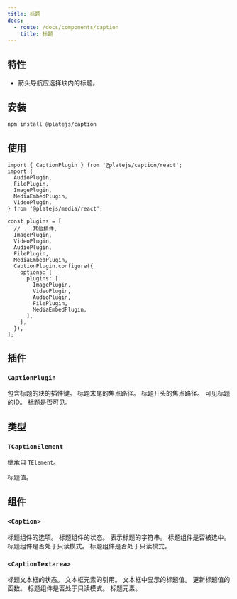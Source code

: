 ```yaml
---
title: 标题
docs:
  - route: /docs/components/caption
    title: 标题
---
```


<ComponentPreview name="media-demo" />

<PackageInfo>

## 特性

- 箭头导航应选择块内的标题。

</PackageInfo>

## 安装

```bash
npm install @platejs/caption
```

## 使用

```tsx
import { CaptionPlugin } from '@platejs/caption/react';
import {
  AudioPlugin,
  FilePlugin,
  ImagePlugin,
  MediaEmbedPlugin,
  VideoPlugin,
} from '@platejs/media/react';
```

```tsx
const plugins = [
  // ...其他插件,
  ImagePlugin,
  VideoPlugin,
  AudioPlugin,
  FilePlugin,
  MediaEmbedPlugin,
  CaptionPlugin.configure({
    options: {
      plugins: [
        ImagePlugin,
        VideoPlugin,
        AudioPlugin,
        FilePlugin,
        MediaEmbedPlugin,
      ],
    },
  }),
];
```

## 插件

### `CaptionPlugin`

<API name="CaptionPlugin">
<APIOptions>
  <APIItem name="plugins" type="string[]" required>
    包含标题的块的插件键。
  </APIItem>
  <APIItem name="focusEndPath" type="Path" optional>
    标题末尾的焦点路径。
  </APIItem>
  <APIItem name="focusStartPath" type="Path" optional>
    标题开头的焦点路径。
  </APIItem>
  <APIItem name="visibleId" type="string" optional>
    可见标题的ID。
  </APIItem>
  <APIItem name="isVisible" type="boolean" optional>
    标题是否可见。
  </APIItem>
</APIOptions>
</API>

## 类型

### `TCaptionElement`

继承自 `TElement`。

<API name="TCaptionElement">
<APIAttributes>
  <APIItem name="caption" type="Descendant[]" optional>
    标题值。
  </APIItem>
</APIAttributes>
</API>

## 组件

### `<Caption>`

<API name="Caption">
<APIProps>
  <APIItem name="options" type="object" optional>
    标题组件的选项。
  </APIItem>
  <APIItem name="state" type="object" optional>
    标题组件的状态。
    <APISubList>
      <APISubListItem parent="state" name="captionString" type="string" optional>
        表示标题的字符串。
      </APISubListItem>
      <APISubListItem parent="state" name="selected" type="boolean" optional>
        标题组件是否被选中。
      </APISubListItem>
      <APISubListItem parent="state" name="readOnly" type="boolean" optional>
        标题组件是否处于只读模式。
      </APISubListItem>
    </APISubList>
  </APIItem>
  
  <APIOptions type="object">
  <APIItem name="readOnly" type="boolean" optional>
    标题组件是否处于只读模式。
  </APIItem>
</APIOptions>
</APIProps>
</API>

### `<CaptionTextarea>`

<API name="CaptionTextarea">
<APIProps>
  <APIItem name="state" type="object">
    标题文本框的状态。
    <APISubList>
      <APISubListItem parent="state" name="textareaRef" type="Ref">
        文本框元素的引用。
      </APISubListItem>
      <APISubListItem parent="state" name="captionValue" type="TextareaAutosizeProps['value']">
        文本框中显示的标题值。
      </APISubListItem>
      <APISubListItem parent="state" name="setCaptionValue" type="(value: TextareaAutosizeProps['value']) => void">
        更新标题值的函数。
      </APISubListItem>
      <APISubListItem parent="state" name="readOnly" type="boolean">
        标题组件是否处于只读模式。
      </APISubListItem>
      <APISubListItem parent="state" name="element" type="TCaptionElement">
        标题元素。
      </APISubListItem>
    </APISubList>
  </APIItem>
</APIProps>
</API>